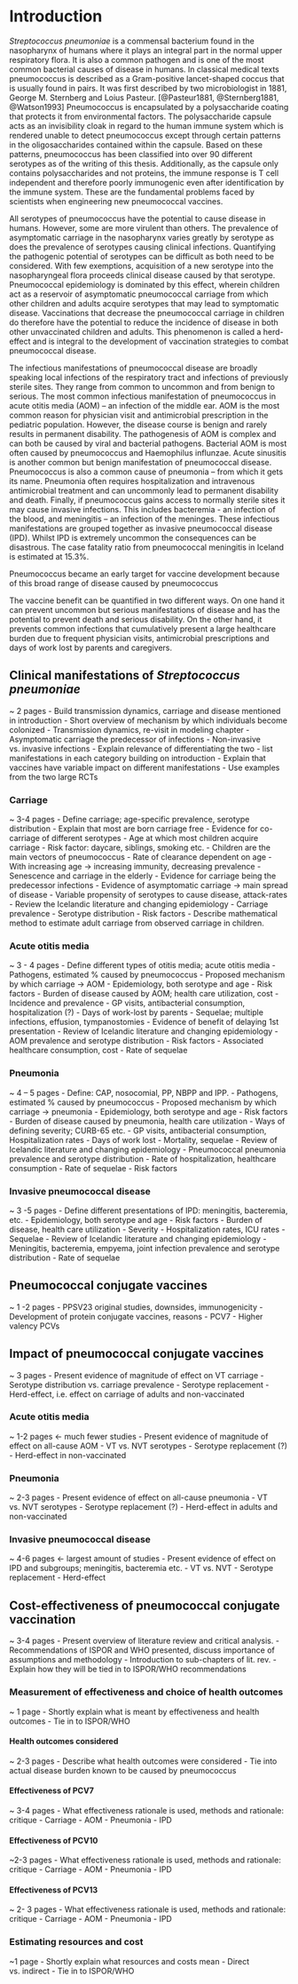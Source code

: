 # Introduction {#intro}

*Streptococcus pneumoniae* is a commensal bacterium found in the nasopharynx of humans where it plays an integral part in the normal upper respiratory flora.
It is also a common pathogen and is one of the most common bacterial causes of disease in humans.
In classical medical texts pneumococcus is described as a Gram-positive lancet-shaped coccus that is usually found in pairs.
It was first described by two microbiologist in 1881, George M. Sternberg and Loius Pasteur. [@Pasteur1881, @Sternberg1881, @Watson1993]
Pneumococcus is encapsulated by a polysaccharide coating that protects it from environmental factors.
The polysaccharide capsule acts as an invisibility cloak in regard to the human immune system which is rendered unable to detect pneumococcus except through certain patterns in the oligosaccharides contained within the capsule.
Based on these patterns, pneumococcus has been classified into over 90 different serotypes as of the writing of this thesis. Additionally, as the capsule only contains polysaccharides and not proteins, the immune response is T cell independent and therefore poorly immunogenic even after identification by the immune system.
These are the fundamental problems faced by scientists when engineering new pneumococcal vaccines. 

All serotypes of pneumococcus have the potential to cause disease in humans.
However, some are more virulent than others.
The prevalence of asymptomatic carriage in the nasopharynx varies greatly by serotype as does the prevalence of serotypes causing clinical infections.
Quantifying the pathogenic potential of serotypes can be difficult as both need to be considered. With few exemptions, acquisition of a new serotype into the nasopharyngeal flora proceeds clinical disease caused by that serotype.
Pneumococcal epidemiology is dominated by this effect, wherein children act as a reservoir of asymptomatic pneumococcal carriage from which other children and adults acquire serotypes that may lead to symptomatic disease. 
Vaccinations that decrease the pneumococcal carriage in children do therefore have the potential to reduce the incidence of disease in both other unvaccinated children and adults. 
This phenomenon is called a herd-effect and is integral to the development of vaccination strategies to combat pneumococcal disease.

The infectious manifestations of pneumococcal disease are broadly speaking local infections of the respiratory tract and infections of previously sterile sites. They range from common to uncommon and from benign to serious. The most common infectious manifestation of pneumococcus in acute otitis media (AOM) – an infection of the middle ear. AOM is the most common reason for physician visit and antimicrobial prescription in the pediatric population. However, the disease course is benign and rarely results in permanent disability. The pathogenesis of AOM is complex and can both be caused by viral and bacterial pathogens. Bacterial AOM is most often caused by pneumococcus and Haemophilus influnzae. Acute sinusitis is another common but benign manifestation of pneumococcal disease. Pneumococcus is also a common cause of pneumonia – from which it gets its name. Pneumonia often requires hospitalization and intravenous antimicrobial treatment and can uncommonly lead to permanent disability and death. Finally, if pneumococcus gains access to normally sterile sites it may cause invasive infections. This includes bacteremia - an infection of the blood, and meningitis – an infection of the meninges. These infectious manifestations are grouped together as invasive pneumococcal disease (IPD). Whilst IPD is extremely uncommon the consequences can be disastrous. The case fatality ratio from pneumococcal meningitis in Iceland is estimated at 15.3%. 

Pneumococcus became an early target for vaccine development because of this broad range of disease caused by pneumococcus

The vaccine benefit can be quantified in two different ways. On one hand it can prevent uncommon but serious manifestations of disease and has the potential to prevent death and serious disability. On the other hand, it prevents common infections that cumulatively present a large healthcare burden due to frequent physician visits, antimicrobial prescriptions and days of work lost by parents and caregivers. 


## Clinical manifestations of *Streptococcus pneumoniae*

~ 2 pages
- Build transmission dynamics, carriage and disease mentioned in introduction
	- Short overview of mechanism by which individuals become colonized
	- Transmission dynamics, re-visit in modeling chapter
	- Asymptomatic carriage the predecessor of infections
	- Non-invasive vs. invasive infections
		- Explain relevance of differentiating the two
		- list manifestations in each category building on introduction
	- Explain that vaccines have variable impact on different manifestations
		- Use examples from the two large RCTs

### Carriage

~ 3-4 pages
- Define carriage; age-specific prevalence, serotype distribution
	- Explain that most are born carriage free
	- Evidence for co-carriage of different serotypes
	- Age at which most children acquire carriage
		- Risk factor: daycare, siblings, smoking etc.
	- Children are the main vectors of pneumococcus
	- Rate of clearance dependent on age
	- With increasing age -> increasing immunity, decreasing prevalence
	- Senescence and carriage in the elderly
- Evidence for carriage being the predecessor infections
	- Evidence of asymptomatic carriage -> main spread of disease
	- Variable propensity of serotypes to cause disease, attack-rates
- Review the Icelandic literature and changing epidemiology
	- Carriage prevalence
	- Serotype distribution
	- Risk factors
- Describe mathematical method to estimate adult carriage from observed carriage in children.

### Acute otitis media

~ 3 - 4 pages
- Define different types of otitis media; acute otitis media
	- Pathogens, estimated % caused by pneumococcus
	- Proposed mechanism by which carriage -> AOM
	- Epidemiology, both serotype and age
	- Risk factors
- Burden of disease caused by AOM; health care utilization, cost
	- Incidence and prevalence
	- GP visits, antibacterial consumption, hospitalization (?)
	- Days of work-lost by parents
	- Sequelae; multiple infections, effusion, tympanostomies 
	- Evidence of benefit of delaying 1st presentation
-  Review of Icelandic literature and changing epidemiology
	- AOM prevalence and serotype distribution
	- Risk factors
	- Associated healthcare consumption, cost
	- Rate of sequelae

### Pneumonia

~ 4 – 5 pages
- Define: CAP, nosocomial, PP, NBPP and IPP. 
	- Pathogens, estimated % caused by pneumococcus
	- Proposed mechanism by which carriage -> pneumonia
	- Epidemiology, both serotype and age
	- Risk factors
- Burden of disease caused by pneumonia, health care utilization
	- Ways of defining severity; CURB-65 etc. 
	- GP visits, antibacterial consumption, Hospitalization rates
	- Days of work lost	
	- Mortality, sequelae
-  Review of Icelandic literature and changing epidemiology
	- Pneumococcal pneumonia prevalence and serotype distribution
	- Rate of hospitalization, healthcare consumption
	- Rate of sequelae
	- Risk factors

### Invasive pneumococcal disease

~ 3 -5 pages
- Define different presentations of IPD: meningitis, bacteremia, etc.
	- Epidemiology, both serotype and age
	- Risk factors
	- Burden of disease, health care utilization
		- Severity
		- Hospitalization rates, ICU rates
		- Sequelae
-  Review of Icelandic literature and changing epidemiology
	- Meningitis, bacteremia, empyema, joint infection prevalence and 		   serotype distribution
	- Rate of sequelae


## Pneumococcal conjugate vaccines

~ 1 -2 pages
- PPSV23 original studies, downsides, immunogenicity
- Development of protein conjugate vaccines, reasons
- PCV7
- Higher valency PCVs 

## Impact of pneumococcal conjugate vaccines

~ 3 pages
- Present evidence of magnitude of effect on VT carriage
	- Serotype distribution vs. carriage prevalence
		- Serotype replacement 
	- Herd-effect, i.e. effect on carriage of adults and non-vaccinated


### Acute otitis media

~ 1-2 pages <- much fewer studies
- Present evidence of magnitude of effect on all-cause AOM
	- VT vs. NVT serotypes
		- Serotype replacement (?)	
	- Herd-effect in non-vaccinated


### Pneumonia

~ 2-3 pages
- Present evidence of effect on all-cause pneumonia
	- VT vs. NVT serotypes
		- Serotype replacement (?)
	 - Herd-effect in adults and non-vaccinated


### Invasive pneumococcal disease

~ 4-6 pages <- largest amount of studies
- Present evidence of effect on IPD and subgroups; meningitis, bacteremia etc. 
	- VT vs. NVT
	- Serotype replacement
	- Herd-effect

## Cost-effectiveness of pneumococcal conjugate vaccination

~ 3-4 pages
- Present overview of literature review and critical analysis. 
- Recommendations of ISPOR and WHO presented, discuss importance of assumptions and methodology
- Introduction to sub-chapters of lit. rev. 
	- Explain how they will be tied in to ISPOR/WHO recommendations


### Measurement of effectiveness and choice of health outcomes

~ 1 page
- Shortly explain what is meant by effectiveness and health outcomes
	- Tie in to ISPOR/WHO

#### Health outcomes considered

~ 2-3 pages
- Describe what health outcomes were considered
	- Tie into actual disease burden known to be caused by pneumococcus
	
#### Effectiveness of PCV7

~ 3-4 pages
- What effectiveness rationale is used, methods and rationale: critique
		- Carriage
		- AOM
		- Pneumonia
		- IPD


#### Effectiveness of PCV10

~2-3 pages
- What effectiveness rationale is used, methods and rationale: critique
		- Carriage
		- AOM
		- Pneumonia
		- IPD

#### Effectiveness of PCV13

~ 2- 3 pages
- What effectiveness rationale is used, methods and rationale: critique
		- Carriage
		- AOM
		- Pneumonia
		- IPD


### Estimating resources and cost


~1 page
- Shortly explain what resources and costs mean
	- Direct vs. indirect
	- Tie in to ISPOR/WHO
